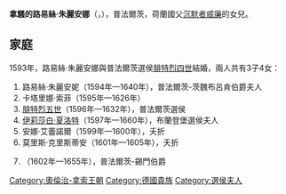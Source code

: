 {{Multiple issues|
{{Expand language|1=en|time=2020-11-02T14:04:32+00:00}}
{{Unreferenced|time=2020-11-02T14:04:32+00:00}}
}}
{{Infobox royalty|consort=yes
| name        = 路易絲·朱麗安娜
| image       = Louise Juliana van oranje.jpg
| succession  = 普法爾茨選侯夫人
| reign       = 1593年 — 1610年
| birth_date  = {{birth_date|1576|3|31|df=yes}}
| birth_place = [[代爾夫特|代爾夫特]]
| death_date  = {{death date and age|1644|3|15|1576|3|31|df=yes}}
| death_place = [[柯尼斯堡|柯尼斯堡]]
| house       = [[奧蘭治-拿騷王朝|奧蘭治-拿騷王朝]]
| father      = [[威廉一世_(奥兰治)|奧蘭治親王威廉一世]]
| mother      = [[波旁-蒙龐西耶的夏洛特|波旁-蒙龐西耶的夏洛特]]
}}
'''拿騷的路易絲·朱麗安娜'''（{{lang-nl|Louise Juliana van Nassau}}，{{bd|1576年|3月31日|1644年|3月15日}}），普法爾茨{{le|選侯夫人|Electress}}，荷蘭國父[[威廉一世_(奥兰治)|沉默者威廉]]的女兒。

== 家庭 ==
1593年，路易絲·朱麗安娜與普法爾茨選侯[[腓特烈四世_(普法爾茨)|腓特烈四世]]結婚，兩人共有3子4女：
# 路易絲·朱麗安妮（1594年—1640年），普法爾茨-茨魏布呂肯伯爵夫人
# 卡塔里娜·索菲（1595年—1626年）
# [[腓特烈五世_(普法爾茨)|腓特烈五世]]（1596年—1632年），普法爾茨選侯
# [[普法爾茨的伊莉莎白·夏洛特_(1597-1660)|伊莉莎白·夏洛特]]（1597年—1660年），布蘭登堡選侯夫人
# 安娜·艾蕾諾爾（1599年—1600年），夭折
# 莫里斯·克里斯蒂安（1601年—1605年），夭折
# {{le|路德維希·菲利普 (普法爾茨-錫門)|Louis Philip, Count Palatine of Simmern-Kaiserslautern|路德維希·菲利普}}（1602年—1655年），普法爾茨-錫門伯爵

[[Category:奧倫治-拿索王朝|Category:奧倫治-拿索王朝]]
[[Category:德國貴族|Category:德國貴族]]
[[Category:選侯夫人|Category:選侯夫人]]
